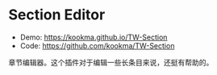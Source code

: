 # Section Editor

- Demo: https://kookma.github.io/TW-Section
- Code: https://github.com/kookma/TW-Section

章节编辑器。这个插件对于编辑一些长条目来说，还挺有帮助的。
